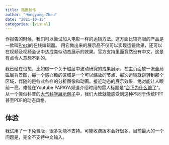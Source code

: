```yaml
---
title: 简报制作
author: "Hongyang Zhou"
date: "2021-10-15"
categories: [visual]
---
```


作报告的时候，我们可以尝试加入电影一样的运镜方法。这方面比较亮眼的产品是一款叫[Prezi](https://prezi.com/)的在线编辑器。
用它做出来的展示品不仅可以实现运镜效果，还可以在视频及视频会议中达成类似动态展示的效果。官方支持里面竟然没有中文，这是有点令人意想不到的。

我已经在设想，比如做一个关于磁层中波动研究的成果展示，在主页面放一张全局磁层背景图，每一个感兴趣的区域是一个可以缩放的节点，每次运镜就跳转到那个区域，伴随的是各式各样的分析图像和动画。接近动态的展示效果，绝对能让人眼前一亮。难怪在Youtube PAPAYA频道介绍时用的雷人标题是“[台下为什么跪了](https://youtu.be/3nqZs8VTchU)”。从一个类似科普的[大气科学展示例子](https://prezi.com/p/gdoet3aoslkk/science-behind-atmospheric-change/?click_source=logged_element&element_type=prezi_card&element_text=gdoet3aoslkk)中，我们大致就能感受到这种不同于传统PPT甚至PDF的动态风格。

## 体验

我试用了一下免费版，很多功能不支持。可能收费版本会好很多。目前最大的一个问题是，完全不支持中文输入。

